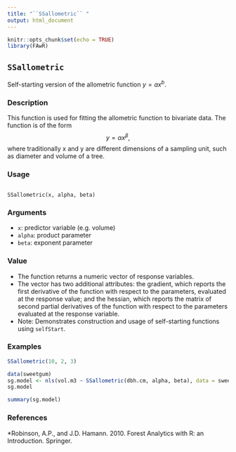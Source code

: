 ```yaml
---
title: "``SSallometric`` "
output: html_document
---
```


```r
knitr::opts_chunk$set(echo = TRUE)
library(FAwR)
```
## ``SSallometric`` 

Self-starting version of the allometric function $y = a x^b$.

### Description
This function is used for fitting the allometric function to bivariate data. The function is of the form
$$y = \alpha x ^{\beta},$$ where traditionally x and y are different dimensions of a sampling unit, such as
diameter and volume of a tree.

### Usage
<pre><code>
SSallometric(x, alpha, beta)
</code></pre>
### Arguments

* ``x``: predictor variable (e.g. volume)
* ``alpha``: product parameter
* ``beta``: exponent parameter

### Value

* The function returns a numeric vector of response variables. 
* The vector has two additional attributes: the gradient, which reports the first derivative of the function with respect to the parameters, evaluated at the response value; and the hessian, which reports the matrix of second partial derivatives of the function with respect to the parameters evaluated at the response variable.
* Note: Demonstrates construction and usage of self-starting functions using ``selfStart``.


### Examples
```r
SSallometric(10, 2, 3)
```

```r
data(sweetgum)
sg.model <- nls(vol.m3 ~ SSallometric(dbh.cm, alpha, beta), data = sweetgum)
sg.model
```
```r
summary(sg.model)
```
### References
*Robinson, A.P., and J.D. Hamann. 2010. Forest Analytics with R: an Introduction. Springer.


